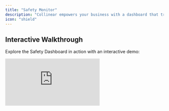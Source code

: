 ```yaml
---
title: "Safety Monitor"
description: "Collinear empowers your business with a dashboard that tracks key metrics to ensure your AI performs safely, accurately, and reliably."
icon: "shield"
---
```


## Interactive Walkthrough

Explore the Safety Dashboard in action with an interactive demo:

<div style={{ position:"relative",paddingBottom:"calc(56.67989417989418% + 41px)",height:0,width:"100%" }}>
<iframe src="https://demo.arcade.software/sbDUq2EgK9L4GK6B7TRi?embed&embed_mobile=tab&embed_desktop=inline&show_copy_link=true" title="Explore and Secure AI with Collinear AI" frameborder="0" loading="lazy" webkitallowfullscreen mozallowfullscreen allowfullscreen allow="clipboard-write" style={{ position:"absolute",top:0,left:0,width:"100%",height:"100%",colorScheme:"light" }} />

</div>

---

## Key Metrics Overview

Track the most important indicators of model behavior in real time:

1. **Total Volume**
   Total number of queries processed by real-time judges.
2. **Prompt Safety Violation Rate**
   Percentage of unsafe or harmful prompts submitted by users.
3. **Response Safety Violation Rate**
   Percentage of model responses that violate safety guidelines.
4. **False Refusal Rate**
   Percentage of safe user prompts that the AI incorrectly refuses to answer.

---

## Critical Summaries

Gain high-level visibility into the system’s behavior:

- **Total Queries vs. Flagged Queries**
  A time-series graph comparing overall query volume to those flagged by the system.
- **Risk Levels**
  Breakdown of queries by assessed risk level.
- **Flagged Categories**
  Categorization of flagged queries to identify common safety issues.

---

## Live Data

Dive into raw safety data with the live table, including:

- **ID** — Unique identifier for each query.
- **Conversation Prefix** — The initial part of the user input.
- **Model Response** — The AI’s reply to the prompt.
- **Judge Score** — Evaluation score assigned by the judge model.
- **Categories** — Tags describing the nature of the issue, if any.
- **Actions** — What actions were taken in response (e.g., flagged, passed, needs review).

---